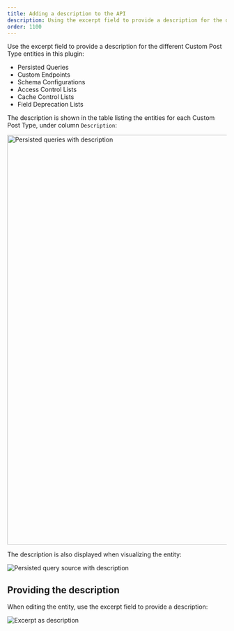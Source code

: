 ```yaml
---
title: Adding a description to the API
description: Using the excerpt field to provide a description for the different Custom Post Type entities in the Gato GraphQL plugin.
order: 1100
---
```


Use the excerpt field to provide a description for the different Custom Post Type entities in this plugin:

- Persisted Queries
- Custom Endpoints
- Schema Configurations
- Access Control Lists
- Cache Control Lists
- Field Deprecation Lists

The description is shown in the table listing the entities for each Custom Post Type, under column `Description`:

<Image
  src="/assets/guides/upstream/persisted-queries-page.png"
  width="1024"
  height="940"
  alt="Persisted queries with description"
  caption="Persisted queries with description"
/>

The description is also displayed when visualizing the entity:

![Persisted query source with description](/assets/guides/upstream/persisted-query-source.png "Persisted query source with description")

## Providing the description

When editing the entity, use the excerpt field to provide a description:

![Excerpt as description](/assets/guides/upstream/excerpt-as-description.png "Excerpt as description")
